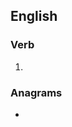 ==English==

===Verb===
{{head|en|verb form}}

# {{en-third-person singular of|compleat}}

===Anagrams===
* {{l|en|ectoplasm}}
